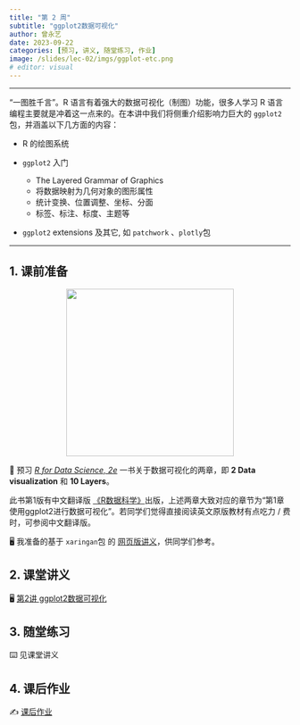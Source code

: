 ```yaml
---
title: "第 2 周"
subtitle: "ggplot2数据可视化"
author: 曾永艺
date: 2023-09-22
categories: [预习, 讲义, 随堂练习, 作业]
image: /slides/lec-02/imgs/ggplot-etc.png
# editor: visual
---
```


<hr>

“一图胜千言”。R 语言有着强大的数据可视化（制图）功能，很多人学习 R 语言编程主要就是冲着这一点来的。在本讲中我们将侧重介绍影响力巨大的 `ggplot2` 包，并涵盖以下几方面的内容：

* R 的绘图系统

* `ggplot2` 入门
  - The Layered Grammar of Graphics
  - 将数据映射为几何对象的图形属性
  - 统计变换、位置调整、坐标、分面
  - 标签、标注、标度、主题等

* `ggplot2` extensions 及其它, 如 `patchwork` 、`plotly`包

<hr>

## 1. 课前准备

::: {style="text-align:center"}
<img src="https://r4ds.hadley.nz/cover.jpg" class="cover" width="300"/>
:::

📖 预习 [*R for Data Science, 2e*](https://r4ds.hadley.nz/) 一书关于数据可视化的两章，即 **2 Data visualization** 和 **10 Layers**。

::: callout-tip
此书第1版有中文翻译版 [《R数据科学》](https://www.ituring.com.cn/book/2113)出版，上述两章大致对应的章节为“第1章 使用ggplot2进行数据可视化”。若同学们觉得直接阅读英文原版教材有点吃力 / 费时，可参阅中文翻译版。
:::

🖥️ 我准备的基于 `xaringan`包 的 [网页版讲义](/slides/lec-02-prep/L02_Visualization_Prepare.html)，供同学们参考。

## 2. 课堂讲义

🖥️ [第2讲 ggplot2数据可视化](/slides/lec-02/L02_Visualization.html)

## 3. 随堂练习

⌨️ 见课堂讲义

## 4. 课后作业

✍️ [课后作业](/hw/hw-02.qmd)

<br>

<!-- ::: {style="font-size:0.875em; text-align:right"} -->
<!-- 回到 [课程安排](../schedule.qmd) ⏎ -->
<!-- ::: -->
